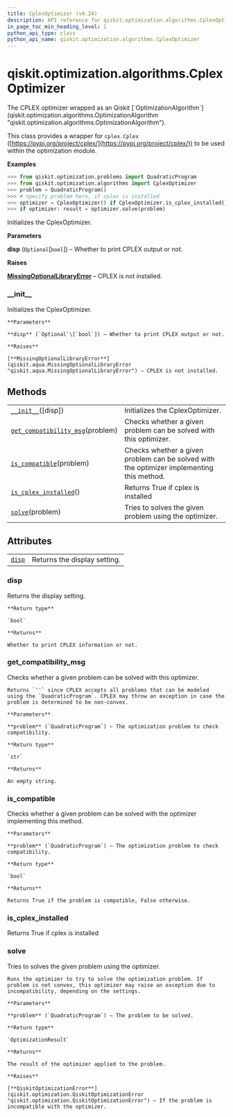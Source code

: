 ```yaml
---
title: CplexOptimizer (v0.24)
description: API reference for qiskit.optimization.algorithms.CplexOptimizer in qiskit v0.24
in_page_toc_min_heading_level: 1
python_api_type: class
python_api_name: qiskit.optimization.algorithms.CplexOptimizer
---
```


<span id="qiskit-optimization-algorithms-cplexoptimizer" />

# qiskit.optimization.algorithms.CplexOptimizer

<Class id="qiskit.optimization.algorithms.CplexOptimizer" isDedicatedPage={true} github="https://github.com/qiskit-community/qiskit-aqua/tree/stable/0.8/qiskit/optimization/algorithms/cplex_optimizer.py" signature="CplexOptimizer(disp=False)" modifiers="class">
  The CPLEX optimizer wrapped as an Qiskit [`OptimizationAlgorithm`](qiskit.optimization.algorithms.OptimizationAlgorithm "qiskit.optimization.algorithms.OptimizationAlgorithm").

  This class provides a wrapper for `cplex.Cplex` ([https://pypi.org/project/cplex/](https://pypi.org/project/cplex/)) to be used within the optimization module.

  **Examples**

  ```python
  >>> from qiskit.optimization.problems import QuadraticProgram
  >>> from qiskit.optimization.algorithms import CplexOptimizer
  >>> problem = QuadraticProgram()
  >>> # specify problem here, if cplex is installed
  >>> optimizer = CplexOptimizer() if CplexOptimizer.is_cplex_installed() else None
  >>> if optimizer: result = optimizer.solve(problem)
  ```

  Initializes the CplexOptimizer.

  **Parameters**

  **disp** (`Optional`\[`bool`]) – Whether to print CPLEX output or not.

  **Raises**

  [**MissingOptionalLibraryError**](qiskit.aqua.MissingOptionalLibraryError "qiskit.aqua.MissingOptionalLibraryError") – CPLEX is not installed.

  ### \_\_init\_\_

  <Function id="qiskit.optimization.algorithms.CplexOptimizer.__init__" signature="__init__(disp=False)">
    Initializes the CplexOptimizer.

    **Parameters**

    **disp** (`Optional`\[`bool`]) – Whether to print CPLEX output or not.

    **Raises**

    [**MissingOptionalLibraryError**](qiskit.aqua.MissingOptionalLibraryError "qiskit.aqua.MissingOptionalLibraryError") – CPLEX is not installed.
  </Function>

  ## Methods

  |                                                                                                                                                                                |                                                                                           |
  | ------------------------------------------------------------------------------------------------------------------------------------------------------------------------------ | ----------------------------------------------------------------------------------------- |
  | [`__init__`](#qiskit.optimization.algorithms.CplexOptimizer.__init__ "qiskit.optimization.algorithms.CplexOptimizer.__init__")(\[disp])                                        | Initializes the CplexOptimizer.                                                           |
  | [`get_compatibility_msg`](#qiskit.optimization.algorithms.CplexOptimizer.get_compatibility_msg "qiskit.optimization.algorithms.CplexOptimizer.get_compatibility_msg")(problem) | Checks whether a given problem can be solved with this optimizer.                         |
  | [`is_compatible`](#qiskit.optimization.algorithms.CplexOptimizer.is_compatible "qiskit.optimization.algorithms.CplexOptimizer.is_compatible")(problem)                         | Checks whether a given problem can be solved with the optimizer implementing this method. |
  | [`is_cplex_installed`](#qiskit.optimization.algorithms.CplexOptimizer.is_cplex_installed "qiskit.optimization.algorithms.CplexOptimizer.is_cplex_installed")()                 | Returns True if cplex is installed                                                        |
  | [`solve`](#qiskit.optimization.algorithms.CplexOptimizer.solve "qiskit.optimization.algorithms.CplexOptimizer.solve")(problem)                                                 | Tries to solves the given problem using the optimizer.                                    |

  ## Attributes

  |                                                                                                                    |                              |
  | ------------------------------------------------------------------------------------------------------------------ | ---------------------------- |
  | [`disp`](#qiskit.optimization.algorithms.CplexOptimizer.disp "qiskit.optimization.algorithms.CplexOptimizer.disp") | Returns the display setting. |

  ### disp

  <Attribute id="qiskit.optimization.algorithms.CplexOptimizer.disp">
    Returns the display setting.

    **Return type**

    `bool`

    **Returns**

    Whether to print CPLEX information or not.
  </Attribute>

  ### get\_compatibility\_msg

  <Function id="qiskit.optimization.algorithms.CplexOptimizer.get_compatibility_msg" signature="get_compatibility_msg(problem)">
    Checks whether a given problem can be solved with this optimizer.

    Returns `''` since CPLEX accepts all problems that can be modeled using the `QuadraticProgram`. CPLEX may throw an exception in case the problem is determined to be non-convex.

    **Parameters**

    **problem** (`QuadraticProgram`) – The optimization problem to check compatibility.

    **Return type**

    `str`

    **Returns**

    An empty string.
  </Function>

  ### is\_compatible

  <Function id="qiskit.optimization.algorithms.CplexOptimizer.is_compatible" signature="is_compatible(problem)">
    Checks whether a given problem can be solved with the optimizer implementing this method.

    **Parameters**

    **problem** (`QuadraticProgram`) – The optimization problem to check compatibility.

    **Return type**

    `bool`

    **Returns**

    Returns True if the problem is compatible, False otherwise.
  </Function>

  ### is\_cplex\_installed

  <Function id="qiskit.optimization.algorithms.CplexOptimizer.is_cplex_installed" signature="is_cplex_installed()" modifiers="static">
    Returns True if cplex is installed
  </Function>

  ### solve

  <Function id="qiskit.optimization.algorithms.CplexOptimizer.solve" signature="solve(problem)">
    Tries to solves the given problem using the optimizer.

    Runs the optimizer to try to solve the optimization problem. If problem is not convex, this optimizer may raise an exception due to incompatibility, depending on the settings.

    **Parameters**

    **problem** (`QuadraticProgram`) – The problem to be solved.

    **Return type**

    `OptimizationResult`

    **Returns**

    The result of the optimizer applied to the problem.

    **Raises**

    [**QiskitOptimizationError**](qiskit.optimization.QiskitOptimizationError "qiskit.optimization.QiskitOptimizationError") – If the problem is incompatible with the optimizer.
  </Function>
</Class>

